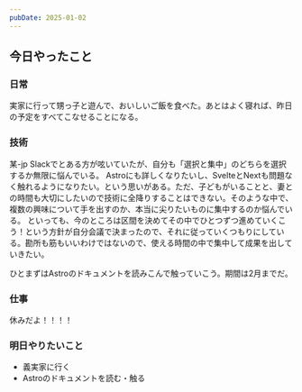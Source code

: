 ```yaml
---
pubDate: 2025-01-02
---
```



## 今日やったこと

### 日常

実家に行って甥っ子と遊んで、おいしいご飯を食べた。あとはよく寝れば、昨日の予定をすべてこなせることになる。

### 技術

某-jp Slackでとある方が呟いていたが、自分も「選択と集中」のどちらを選択するか無限に悩んでいる。
Astroにも詳しくなりたいし、SvelteとNextも問題なく触れるようになりたい。という思いがある。ただ、子どもがいることと、妻との時間も大切にしたいので技術に全降りすることはできない。そのような中で、複数の興味について手を出すのか、本当に尖りたいものに集中するのか悩んでいる。
といっても、今のところは区間を決めてその中でひとつずつ進めていくこう！という方針が自分会議で決まったので、それに従っていくつもりにしている。勘所も筋もいいわけではないので、使える時間の中で集中して成果を出していきたい。

ひとまずはAstroのドキュメントを読みこんで触っていこう。期間は2月までだ。


### 仕事

休みだよ！！！！

### 明日やりたいこと

- 義実家に行く
- Astroのドキュメントを読む・触る
